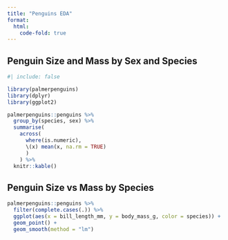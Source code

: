 ```yaml
---
title: "Penguins EDA"
format:
  html:
    code-fold: true
---
```


## Penguin Size and Mass by Sex and Species

```r
#| include: false

library(palmerpenguins)
library(dplyr)
library(ggplot2)
```

```r
palmerpenguins::penguins %>%
  group_by(species, sex) %>%
  summarise(
    across(
      where(is.numeric), 
      \(x) mean(x, na.rm = TRUE)
      )
    ) %>%
  knitr::kable()
```

## Penguin Size vs Mass by Species

```r
palmerpenguins::penguins %>%
  filter(complete.cases(.)) %>%
  ggplot(aes(x = bill_length_mm, y = body_mass_g, color = species)) +
  geom_point() + 
  geom_smooth(method = "lm")
```
